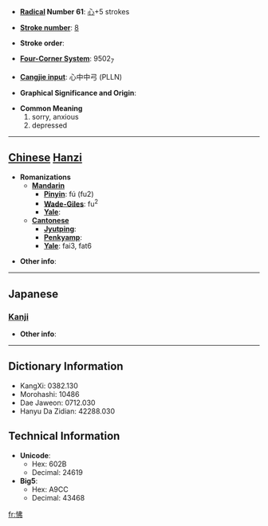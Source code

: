 * '''[[Wiktionary:Chinese radical index| Radical]] Number 61''': [[Wiktionary:Chinese radical index 心|心]]+5 strokes

* '''[[Wiktionary:Chinese total strokes index|Stroke number]]''': [[Wiktionary:Chinese total strokes index 8|8]]

* '''Stroke order''': 

* '''[[Wiktionary:Chinese four corner index|Four-Corner System]]''': 9502<sub>7</sub>

* '''[[Wiktionary:Chinese Cangjie index|Cangjie input]]''': 心中中弓 (PLLN)

* '''Graphical Significance and Origin''': 

* '''Common Meaning'''
*#sorry, anxious
*# depressed


----

== [[Chinese]] [[Hanzi]] ==

* '''Romanizations'''
** '''[[Mandarin]]'''
*** '''[[Pinyin]]''': fú (fu2)
*** '''[[Wade-Giles]]''': fu<sup>2</sup>
*** '''[[Yale]]''': 
** '''[[Cantonese]]'''
*** '''[[Jyutping]]''':
*** '''[[Penkyamp]]''': 
*** '''[[Yale]]''': fai3, fat6

* '''Other info''': 

----

==Japanese==
===[[Kanji]]===
{{kanji|on readings=[[ふつ]] (futsu), [[ひ]] (hi), [[はい]] (hai)
|kun readings=[[ふさぐ]] (fusagu), [[いかる]] (ikaru)
}}

* '''Other info''':  

----

== Dictionary Information ==

* KangXi: 0382.130
* Morohashi: 10486
* Dae Jaweon: 0712.030
* Hanyu Da Zidian: 42288.030

== Technical Information ==

* '''Unicode''':
** Hex: 602B
** Decimal: 24619
* '''Big5''':
** Hex: A9CC
** Decimal: 43468

[[fr:怫]]